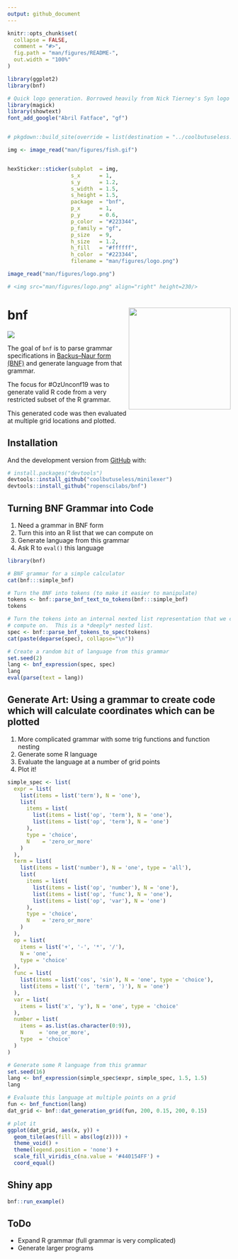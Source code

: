 ```yaml
---
output: github_document
---
```


<!-- README.md is generated from README.Rmd. Please edit that file -->

```r
knitr::opts_chunk$set(
  collapse = FALSE,
  comment = "#>",
  fig.path = "man/figures/README-",
  out.width = "100%"
)

library(ggplot2)
library(bnf)
```


```r
# Quick logo generation. Borrowed heavily from Nick Tierney's Syn logo process
library(magick)
library(showtext)
font_add_google("Abril Fatface", "gf")


# pkgdown::build_site(override = list(destination = "../coolbutuseless.github.io/package/devout"))
```


```r
img <- image_read("man/figures/fish.gif")


hexSticker::sticker(subplot  = img,
                    s_x      = 1,
                    s_y      = 1.2,
                    s_width  = 1.5,
                    s_height = 1.5,
                    package  = "bnf",
                    p_x      = 1,
                    p_y      = 0.6,
                    p_color  = "#223344",
                    p_family = "gf",
                    p_size   = 9,
                    h_size   = 1.2,
                    h_fill   = "#ffffff",
                    h_color  = "#223344",
                    filename = "man/figures/logo.png")

image_read("man/figures/logo.png")

# <img src="man/figures/logo.png" align="right" height=230/>
```


# bnf <img src="man/figures/logo.png" align="right" height=230/>

<!-- badges: start -->
![](https://img.shields.io/badge/very-experimental-orange.svg)
<!-- badges: end -->

The goal of `bnf` is to parse grammar specifications in 
[Backus–Naur form (BNF)](https://en.wikipedia.org/wiki/Backus%E2%80%93Naur_form) 
and generate language from that grammar.

The focus for #OzUnconf19 was to generate valid R code from a very restricted
subset of the R grammar.

This generated code was then evaluated at multiple grid locations and plotted.


## Installation

And the development version from [GitHub](https://github.com/) with:

``` r
# install.packages("devtools")
devtools::install_github("coolbutuseless/minilexer")
devtools::install_github("ropenscilabs/bnf")
```
## Turning BNF Grammar into Code

1. Need a grammar in BNF form
2. Turn this into an R list that we can compute on
3. Generate language from this grammar
4. Ask R to `eval()` this language


```r
library(bnf)

# BNF grammar for a simple calculator
cat(bnf:::simple_bnf)

# Turn the BNF into tokens (to make it easier to manipulate)
tokens <- bnf::parse_bnf_text_to_tokens(bnf:::simple_bnf)
tokens

# Turn the tokens into an internal nexted list representation that we can 
# compute on.  This is a *deeply* nested list.
spec <- bnf::parse_bnf_tokens_to_spec(tokens)
cat(paste(deparse(spec), collapse="\n"))
```


```r
# Create a random bit of language from this grammar
set.seed(2)
lang <- bnf_expression(spec, spec)
lang
eval(parse(text = lang))
```


## Generate Art: Using a grammar to create code which will calculate coordinates which can be plotted

1. More complicated grammar with some trig functions and function nesting
2. Generate some R language
3. Evaluate the language at a number of grid points
4. Plot it!

```r
simple_spec <- list(
  expr = list(
    list(items = list('term'), N = 'one'),
    list(
      items = list(
        list(items = list('op', 'term'), N = 'one'),
        list(items = list('op', 'term'), N = 'one')
      ),
      type = 'choice',
      N    = 'zero_or_more'
    )
  ),
  term = list(
    list(items = list('number'), N = 'one', type = 'all'),
    list(
      items = list(
        list(items = list('op', 'number'), N = 'one'),
        list(items = list('op', 'func'), N = 'one'),
        list(items = list('op', 'var'), N = 'one')
      ),
      type = 'choice',
      N    = 'zero_or_more'
    )
  ),
  op = list(
    items = list('+', '-', '*', '/'),
    N = 'one',
    type = 'choice'
  ),
  func = list(
    list(items = list('cos', 'sin'), N = 'one', type = 'choice'),
    list(items = list('(', 'term', ')'), N = 'one')
  ),
  var = list(
    items = list('x', 'y'), N = 'one', type = 'choice'
  ),
  number = list(
    items = as.list(as.character(0:9)),
    N     = 'one_or_more',
    type  = 'choice'
  )
)

```



```r
# Generate some R language from this grammar
set.seed(16)
lang <- bnf_expression(simple_spec$expr, simple_spec, 1.5, 1.5)
lang

# Evaluate this language at multiple points on a grid
fun <- bnf_function(lang)
dat_grid <- bnf::dat_generation_grid(fun, 200, 0.15, 200, 0.15)

# plot it
ggplot(dat_grid, aes(x, y)) +
  geom_tile(aes(fill = abs(log(z)))) +
  theme_void() + 
  theme(legend.position = 'none') +
  scale_fill_viridis_c(na.value = '#440154FF') +
  coord_equal()
```


## Shiny app

```r
bnf::run_example()
```


## ToDo

* Expand R grammar (full grammar is very complicated)
* Generate larger programs

